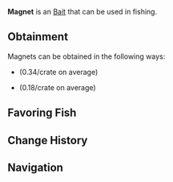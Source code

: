 {{BaitInfobox
|image          = Bait Magnet.png
|rarity         = Unusual
|crates         = Bait Crate/0.34, Common Crate/0.18
|angler_quests  = <!--TBD-->
|pref_luck      = 200
|univ_luck      = 
|resilience     = 
|lure           = 
|ability        = 
}}
'''Magnet''' is an {{Rarity|Unusual}} [[Bait]] that can be used in fishing.

== Obtainment ==
Magnets can be obtained in the following ways:
* {{Item|Bait Crate}} (0.34/crate on average)
* {{Item|Common Crate}} (0.18/crate on average)
<!--* [[Angler]] Quests, starting from the ?th completion-->

== Favoring Fish ==
{{Fish by Category Table|Magnet-Loving Fish|event=1|show_location=1|hide_bait=1|resultsheader='''%PAGES%''' [[Fish]] prefer Magnets:|noresultsheader=No fish prefer Magnets.}}

== Change History ==
{{Change History|1.0}}

== Navigation ==
{{Bait Navbox}}